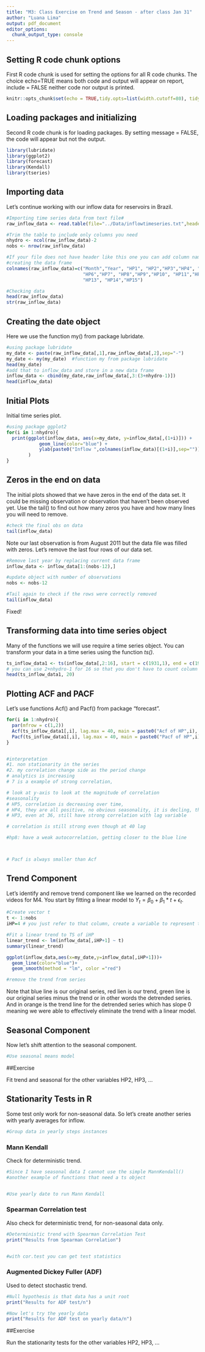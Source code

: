 ```yaml
---
title: "M3: Class Exercise on Trend and Season - after class Jan 31"
author: "Luana Lima"
output: pdf_document
editor_options: 
  chunk_output_type: console
---
```


## Setting R code chunk options

First R code chunk is used for setting the options for all R code chunks. The choice echo=TRUE means both code and output will appear on report, include = FALSE neither code nor output is printed.

```r
knitr::opts_chunk$set(echo = TRUE,tidy.opts=list(width.cutoff=80), tidy=FALSE) 
```

## Loading packages and initializing

Second R code chunk is for loading packages. By setting message = FALSE, the code will appear but not the output. 

```r
library(lubridate)
library(ggplot2)
library(forecast)
library(Kendall)
library(tseries)

```

## Importing data

Let's continue working with our inflow data for reservoirs in Brazil. 

```r

#Importing time series data from text file#
raw_inflow_data <- read.table(file="../Data/inflowtimeseries.txt",header=FALSE,skip=0)

#Trim the table to include only columns you need
nhydro <- ncol(raw_inflow_data)-2
nobs <- nrow(raw_inflow_data) 

#If your file does not have header like this one you can add column names after 
#creating the data frame
colnames(raw_inflow_data)=c("Month","Year", "HP1", "HP2","HP3","HP4", "HP5",
                            "HP6","HP7", "HP8","HP9","HP10", "HP11","HP12", 
                            "HP13", "HP14","HP15")

#Checking data
head(raw_inflow_data)
str(raw_inflow_data)
```
## Creating the date object

Here we use the function my() from package lubridate.

```r
#using package lubridate
my_date <- paste(raw_inflow_data[,1],raw_inflow_data[,2],sep="-")
my_date <- my(my_date)  #function my from package lubridate
head(my_date)
#add that to inflow_data and store in a new data frame 
inflow_data <- cbind(my_date,raw_inflow_data[,3:(3+nhydro-1)])
head(inflow_data)

```


## Initial Plots

Initial time series plot.

```r
#using package ggplot2
for(i in 1:nhydro){
  print(ggplot(inflow_data, aes(x=my_date, y=inflow_data[,(1+i)])) +
            geom_line(color="blue") +
            ylab(paste0("Inflow ",colnames(inflow_data)[(1+i)],sep="")) 
        )
}

```

## Zeros in the end on data 

The initial plots showed that we have zeros in the end of the data set. It could be missing observation or observation that haven't been observed yet. Use the tail() to find out how many zeros you have and how many lines you will need to remove.

```r
#check the final obs on data 
tail(inflow_data)


```

Note our last observation is from August 2011 but the data file was filled with zeros. Let's remove the last four rows of our data set.

```r
#Remove last year by replacing current data frame
inflow_data <- inflow_data[1:(nobs-12),]

#update object with number of observations
nobs <- nobs-12

#Tail again to check if the rows were correctly removed
tail(inflow_data)
```
Fixed!

## Transforming data into time series object

Many of the functions we will use require a time series object. You can transform your data in a time series using the function *ts()*. 

```r
ts_inflow_data1 <- ts(inflow_data[,2:16], start = c(1931,1), end = c(1977,8), frequency =12)
# you can use 2+nhydro-1 for 16 so that you don't have to count column one by one
head(ts_inflow_data1, 20)
```


## Plotting ACF and PACF

Let's use functions Acf() and Pacf() from package "forecast".

```r

for(i in 1:nhydro){
  par(mfrow = c(1,2))
  Acf(ts_inflow_data1[,i], lag.max = 40, main = paste0("Acf of HP",i), ylim=c(-1,1)) #or main= name[i+1]
  Pacf(ts_inflow_data1[,i], lag.max = 40, main = paste0("Pacf of HP",i))#pasting the character HP and index i
}


#interpretation
#1. non stationarity in the series
#2. my correlation change side as the period change
# analytics is increasing
# 7 is a example of strong correlation,

# look at y-axis to look at the magnitude of correlation
#seasonality
# HP5, correlation is decreasing over time, 
# HP4, they are all positive, no obvious seasonality, it is decling, there is a trend in the series that need to be removed so that we need to see the fact of acf
# HP3, even at 36, still have strong correlation with lag variable 

# correlation is still strong even though at 40 lag 

#hp8: have a weak autocorrelation, getting closer to the blue line



# Pacf is always smaller than Acf


```


## Trend Component

Let's identify and remove trend component like we learned on the recorded videos for M4. You start by fitting a linear model to $Y_t=\beta_0+\beta_1*t+\epsilon_t$. 

```r
#Create vector t
t <- 1:nobs
iHP=4 # you just refer to that column, create a variable to represent the column to model 

#Fit a linear trend to TS of iHP
linear_trend <- lm(inflow_data[,iHP+1] ~ t)
summary(linear_trend)

ggplot(inflow_data,aes(x=my_date,y=inflow_data[,iHP+1]))+
  geom_line(color="blue")+
  geom_smooth(method = "lm", color ="red")

```


```r
#remove the trend from series


```
Note that blue line is our original series, red lien is our trend, green line is our original series minus the trend or in other words the detrended series. And in orange is the trend line for the detrended series which has slope 0 meaning we were able to effectively eliminate the trend with a linear model.

## Seasonal Component

Now let's shift attention to the seasonal component.

```r
#Use seasonal means model


```

##Exercise

Fit trend and seasonal for the other variables HP2, HP3, ...


## Stationarity Tests in R

Some test only work for non-seasonal data. So let's create another series with yearly averages for inflow.

```r
#Group data in yearly steps instances


```

### Mann Kendall 

Check for deterministic trend.

```r

#Since I have seasonal data I cannot use the simple MannKendall()
#another example of functions that need a ts object


#Use yearly date to run Mann Kendall

```

### Spearman Correlation test 

Also check for deterministic trend, for non-seasonal data only.

```r
#Deterministic trend with Spearman Correlation Test
print("Results from Spearman Correlation")


#with cor.test you can get test statistics

```

### Augmented Dickey Fuller (ADF)

Used to detect stochastic trend.

```r
#Null hypothesis is that data has a unit root
print("Results for ADF test/n")

#Now let's try the yearly data
print("Results for ADF test on yearly data/n")

```

##Exercise

Run the stationarity tests for the other variables HP2, HP3, ...

